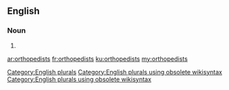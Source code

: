 ==English==

===Noun===
{{head|en}}

# {{plural of|orthopedist}}

[[Category:English plurals]][[Category:English plurals using obsolete wikisyntax]][[Category:English plurals using obsolete wikisyntax]]

[[ar:orthopedists]]
[[fr:orthopedists]]
[[ku:orthopedists]]
[[my:orthopedists]]
